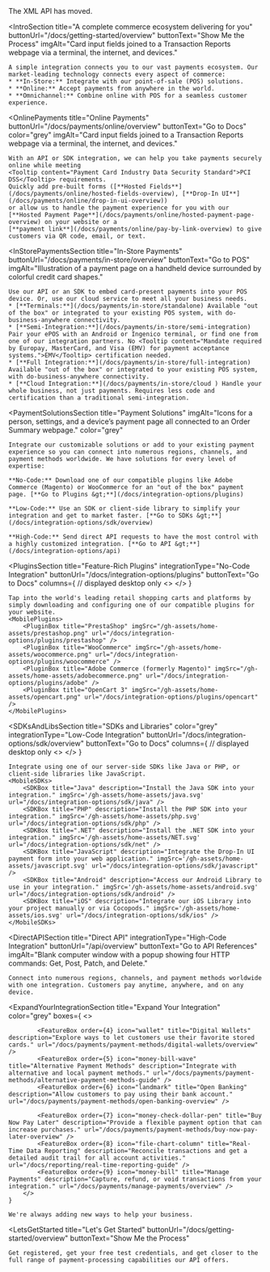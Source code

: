 ---
---

<MessageBar name="xml-api-moved" buttonText="Go to Docs" buttonUrl="/ecommerce/getting-started">
    The XML API has moved.
</MessageBar>

<IntroSection
    title="A complete commerce ecosystem delivering for you"
    buttonUrl="/docs/getting-started/overview"
    buttonText="Show Me the Process"
    imgAlt="Card input fields joined to a Transaction Reports webpage via a terminal, the internet, and devices."
>
    A simple integration connects you to our vast payments ecosystem. Our market-leading technology connects every aspect of commerce:
    * **In-Store:** Integrate with our point-of-sale (POS) solutions.
    * **Online:** Accept payments from anywhere in the world.
    * **Omnichannel:** Combine online with POS for a seamless customer experience.
</IntroSection>

<OnlinePayments
    title="Online Payments"
    buttonUrl="/docs/payments/online/overview"
    buttonText="Go to Docs"
color="grey"
    imgAlt="Card input fields joined to a Transaction Reports webpage via a terminal, the internet, and devices."
>
    With an API or SDK integration, we can help you take payments securely online while meeting 
    <Tooltip content="Payment Card Industry Data Security Standard">PCI DSS</Tooltip> requirements. 
    Quickly add pre-built forms ([**Hosted Fields**](/docs/payments/online/hosted-fields-overview), [**Drop-In UI**](/docs/payments/online/drop-in-ui-overview)) 
    or allow us to handle the payment experience for you with our [**Hosted Payment Page**](/docs/payments/online/hosted-payment-page-overview) on your website or a 
    [**payment link**](/docs/payments/online/pay-by-link-overview) to give customers via QR code, email, or text.
</OnlinePayments>

<InStorePaymentsSection
    title="In-Store Payments" 
    buttonUrl="/docs/payments/in-store/overview"
    buttonText="Go to POS"
    imgAlt="Illustration of a payment page on a handheld device surrounded by colorful credit card shapes."
>
    Use our API or an SDK to embed card-present payments into your POS device. Or, use our cloud service to meet all your business needs.
    * [**Terminals:**](/docs/payments/in-store/standalone) Available "out of the box" or integrated to your existing POS system, with do-business-anywhere connectivity.
    * [**Semi-Integration:**](/docs/payments/in-store/semi-integration) Pair your ePOS with an Android or Ingenico terminal, or find one from one of our integration partners. No <Tooltip content="Mandate required by Europay, MasterCard, and Visa (EMV) for payment acceptance systems.">EMV</Tooltip> certification needed.
    * [**Full Integration:**](/docs/payments/in-store/full-integration) Available "out of the box" or integrated to your existing POS system, with do-business-anywhere connectivity.
    * [**Cloud Integration:**](/docs/payments/in-store/cloud ) Handle your whole business, not just payments. Requires less code and certification than a traditional semi-integration.
</InStorePaymentsSection>

<PaymentSolutionsSection
    title="Payment Solutions" 
    imgAlt="Icons for a person, settings, and a device’s payment page all connected to an Order Summary webpage."
color="grey"
>
    Integrate our customizable solutions or add to your existing payment experience so you can connect into numerous regions, channels, and payment methods worldwide. We have solutions for every level of expertise:

    **No-Code:** Download one of our compatible plugins like Adobe Commerce (Magento) or WooCommerce for an "out of the box" payment page. [**Go to Plugins &gt;**](/docs/integration-options/plugins)

    **Low-Code:** Use an SDK or client-side library to simplify your integration and get to market faster. [**Go to SDKs &gt;**](/docs/integration-options/sdk/overview)

    **High-Code:** Send direct API requests to have the most control with a highly customized integration. [**Go to API &gt;**](/docs/integration-options/api)
</PaymentSolutionsSection>

<PluginsSection
    title="Feature-Rich Plugins"
    integrationType="No-Code Integration"
    buttonUrl="/docs/integration-options/plugins"
    buttonText="Go to Docs"
    columns={ // displayed desktop only
        <>
            <IntegrationColumn>
                <PluginBox title="PrestaShop" imgSrc="/gh-assets/home-assets/prestashop.png" url="/docs/integration-options/plugins/prestashop" />
                <PluginBox title="WooCommerce" imgSrc="/gh-assets/home-assets/woocommerce.png" url="/docs/integration-options/plugins/woocommerce" />
            </IntegrationColumn>
            <IntegrationColumn>
                <PluginBox title="Adobe Commerce (formerly Magento)" imgSrc="/gh-assets/home-assets/adobecommerce.png" url="/docs/integration-options/plugins/adobe" />
                <PluginBox title="OpenCart 3" imgSrc="/gh-assets/home-assets/opencart.png" url="/docs/integration-options/plugins/opencart" />
            </IntegrationColumn>
        </>
    }
>
    Tap into the world's leading retail shopping carts and platforms by simply downloading and configuring one of our compatible plugins for your website.
    <MobilePlugins>
        <PluginBox title="PrestaShop" imgSrc="/gh-assets/home-assets/prestashop.png" url="/docs/integration-options/plugins/prestashop" />
        <PluginBox title="WooCommerce" imgSrc="/gh-assets/home-assets/woocommerce.png" url="/docs/integration-options/plugins/woocommerce" />
        <PluginBox title="Adobe Commerce (formerly Magento)" imgSrc="/gh-assets/home-assets/adobecommerce.png" url="/docs/integration-options/plugins/adobe" />
        <PluginBox title="OpenCart 3" imgSrc="/gh-assets/home-assets/opencart.png" url="/docs/integration-options/plugins/opencart" />
    </MobilePlugins>
</PluginsSection>

<SDKsAndLibsSection
    title="SDKs and Libraries"
color="grey"
    integrationType="Low-Code Integration"
    buttonUrl="/docs/integration-options/sdk/overview"
    buttonText="Go to Docs"
    columns={ // displayed desktop only
        <>
            <IntegrationColumn>
                <SDKBox title="Java" description="Install the Java SDK into your integration." imgSrc='/gh-assets/home-assets/java.svg' url="/docs/integration-options/sdk/java" />
                <SDKBox title="PHP" description="Install the PHP SDK into your integration." imgSrc='/gh-assets/home-assets/php.svg' url="/docs/integration-options/sdk/php" />
                <SDKBox title=".NET" description="Install the .NET SDK into your integration." imgSrc='/gh-assets/home-assets/NET.svg' url="/docs/integration-options/sdk/net" />
            </IntegrationColumn>
            <IntegrationColumn>
                <SDKBox title="JavaScript" description="Integrate the Drop-In UI payment form into your web application." imgSrc='/gh-assets/home-assets/javascript.svg' url="/docs/integration-options/sdk/javascript" />
                <SDKBox title="Android" description="Access our Android Library to use in your integration." imgSrc='/gh-assets/home-assets/android.svg' url="/docs/integration-options/sdk/android" />
                <SDKBox title="iOS" description="Integrate our iOS Library into your project manually or via Cocopods." imgSrc='/gh-assets/home-assets/ios.svg' url="/docs/integration-options/sdk/ios" />
            </IntegrationColumn>
        </>
    }
>
    Integrate using one of our server-side SDKs like Java or PHP, or client-side libraries like JavaScript.
    <MobileSDKs>
        <SDKBox title="Java" description="Install the Java SDK into your integration." imgSrc='/gh-assets/home-assets/java.svg' url="/docs/integration-options/sdk/java" />
        <SDKBox title="PHP" description="Install the PHP SDK into your integration." imgSrc='/gh-assets/home-assets/php.svg' url="/docs/integration-options/sdk/php" />
        <SDKBox title=".NET" description="Install the .NET SDK into your integration." imgSrc='/gh-assets/home-assets/NET.svg' url="/docs/integration-options/sdk/net" />
        <SDKBox title="JavaScript" description="Integrate the Drop-In UI payment form into your web application." imgSrc='/gh-assets/home-assets/javascript.svg' url="/docs/integration-options/sdk/javascript" />
        <SDKBox title="Android" description="Access our Android Library to use in your integration." imgSrc='/gh-assets/home-assets/android.svg' url="/docs/integration-options/sdk/android" />
        <SDKBox title="iOS" description="Integrate our iOS Library into your project manually or via Cocopods." imgSrc='/gh-assets/home-assets/ios.svg' url="/docs/integration-options/sdk/ios" />
    </MobileSDKs>
</SDKsAndLibsSection>

<DirectAPISection
    title="Direct API"
    integrationType="High-Code Integration"
    buttonUrl="/api/overview"
    buttonText="Go to API References"
    imgAlt="Blank computer window with a popup showing four HTTP commands: Get, Post, Patch, and Delete."
>
    Connect into numerous regions, channels, and payment methods worldwide with one integration. Customers pay anytime, anywhere, and on any device.
</DirectAPISection>

<ExpandYourIntegrationSection
    title="Expand Your Integration"
color="grey"
    boxes={
        <>
            <FeatureBox order={1} icon="coin" title="Card Storage" description="Tokenize card details to charge customers later." url="/docs/payments/tokenization/card-storage-guide" />
            <FeatureBox order={2} icon="lock-alt" title="3D Secure & SCA" description="Enhance security with stronger authentication for online payments." url="/docs/risk-management/3D-secure/overview" />
            <FeatureBox order={3} icon="qrcode" title="QR Code Payments" description="Let customers use Alipay and WeChat Pay for payments." url="/docs/payments/payment-methods/qr-codes-overview" />

            <FeatureBox order={4} icon="wallet" title="Digital Wallets" description="Explore ways to let customers use their favorite stored cards." url="/docs/payments/payment-methods/digital-wallets/overview" />
            <FeatureBox order={5} icon="money-bill-wave" title="Alternative Payment Methods" description="Integrate with alternative and local payment methods." url="/docs/payments/payment-methods/alternative-payment-methods-guide" />
            <FeatureBox order={6} icon="landmark" title="Open Banking" description="Allow customers to pay using their bank account." url="/docs/payments/payment-methods/open-banking-overview" />

            <FeatureBox order={7} icon="money-check-dollar-pen" title="Buy Now Pay Later" description="Provide a flexible payment option that can increase purchases." url="/docs/payments/payment-methods/buy-now-pay-later-overview" />
            <FeatureBox order={8} icon="file-chart-column" title="Real-Time Data Reporting" description="Reconcile transactions and get a detailed audit trail for all account activities." url="/docs/reporting/real-time-reporting-guide" />
            <FeatureBox order={9} icon="money-bill" title="Manage Payments" description="Capture, refund, or void transactions from your integration." url="/docs/payments/manage-payments/overview" />
        </>
    }
>
    We're always adding new ways to help your business.
</ExpandYourIntegrationSection>

<LetsGetStarted
    title="Let's Get Started"
    buttonUrl="/docs/getting-started/overview"
    buttonText="Show Me the Process"
>
    Get registered, get your free test credentials, and get closer to the full range of payment-processing capabilities our API offers.
</LetsGetStarted>
